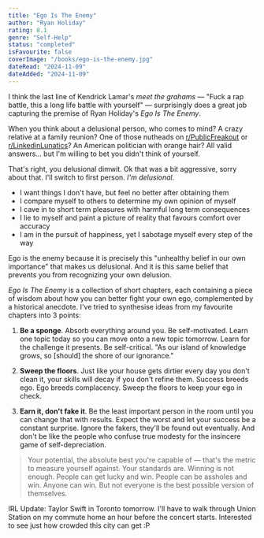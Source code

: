 ```yaml
---
title: "Ego Is The Enemy"
author: "Ryan Holiday"
rating: 8.1
genre: "Self-Help"
status: "completed"
isFavourite: false
coverImage: "/books/ego-is-the-enemy.jpg"
dateRead: "2024-11-09"
dateAdded: "2024-11-09"
---
```


I think the last line of Kendrick Lamar's *meet the grahams* — "Fuck a rap battle, this a long life battle with yourself" — surprisingly does a great job capturing the premise of Ryan Holiday's *Ego Is The Enemy*.

When you think about a delusional person, who comes to mind? A crazy relative at a family reunion? One of those nutheads on [r/PublicFreakout](https://www.reddit.com/r/PublicFreakout/) or [r/LinkedinLunatics](https://www.reddit.com/r/LinkedInLunatics/)? An American politician with orange hair? All valid answers… but I'm willing to bet you didn't think of yourself.

That's right, you delusional dimwit. Ok that was a bit aggressive, sorry about that. I'll switch to first person. *I'm delusional*.

- I want things I don't have, but feel no better after obtaining them
- I compare myself to others to determine my own opinion of myself
- I cave in to short term pleasures with harmful long term consequences
- I lie to myself and paint a picture of reality that favours comfort over accuracy
- I am in the pursuit of happiness, yet I sabotage myself every step of the way

Ego is the enemy because it is precisely this "unhealthy belief in our own importance" that makes us delusional. And it is this same belief that prevents you from recognizing your own delusion.

*Ego Is The Enemy* is a collection of short chapters, each containing a piece of wisdom about how you can better fight your own ego, complemented by a historical anecdote. I've tried to synthesise ideas from my favourite chapters into 3 points:

1. **Be a sponge**. Absorb everything around you. Be self-motivated. Learn one topic today so you can move onto a new topic tomorrow. Learn for the challenge it presents. Be self-critical. "As our island of knowledge grows, so [should] the shore of our ignorance."

2. **Sweep the floors**. Just like your house gets dirtier every day you don't clean it, your skills will decay if you don't refine them. Success breeds ego. Ego breeds complacency. Sweep the floors to keep your ego in check.

3. **Earn it, don't fake it**. Be the least important person in the room until you can change that with results. Expect the worst and let your success be a constant surprise. Ignore the fakers, they'll be found out eventually. And don't be like the people who confuse true modesty for the insincere game of self-depreciation.

> Your potential, the absolute best you're capable of — that's the metric to measure yourself against. Your standards are. Winning is not enough. People can get lucky and win. People can be assholes and win. Anyone can win. But not everyone is the best possible version of themselves.

IRL Update: Taylor Swift in Toronto tomorrow. I'll have to walk through Union Station on my commute home an hour before the concert starts. Interested to see just how crowded this city can get :P